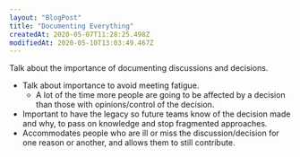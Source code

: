 ```yaml
---
layout: "BlogPost"
title: "Documenting Everything"
createdAt: 2020-05-07T11:28:25.498Z
modifiedAt: 2020-05-10T13:03:49.467Z
---
```


Talk about the importance of documenting discussions and decisions.

- Talk about importance to avoid meeting fatigue.
  - A lot of the time more people are going to be affected by a decision than those with opinions/control of the decision.
- Important to have the legacy so future teams know of the decision made and why, to pass on knowledge and stop fragmented approaches.
- Accommodates people who are ill or miss the discussion/decision for one reason or another, and allows them to still contribute.

